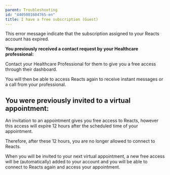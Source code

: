 ```yaml
---
parent: Troubleshooting
id: "4405001604765-en"
title: I have a free subscription (Guest)
---
```

This error message indicate that the subscription assigned to your Reacts account has expired.

**You previously received a contact request by your Healthcare professional:**

Contact your Healthcare Professional for them to give you a free access through their dashboard.

You will then be able to access Reacts again to receive instant messages or a call from your professional.

**You were previously invited to a virtual appointment:**
---------------------------------------------------------

An invitation to an appointment gives you free access to Reacts, however this access will expire 12 hours after the scheduled time of your appointment.

Therefore, after these 12 hours, you are no longer allowed to connect to Reacts.

When you will be invited to your next virtual appointment, a new free access will be (automatically) added to your account and you will be able to connect to Reacts again and access your appointment.


